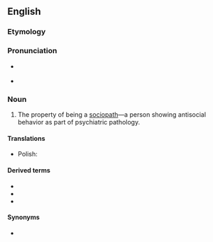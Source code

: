 ==English==

===Etymology===
{{confix|socio|pathy|lang=en}}

===Pronunciation===
* {{a|UK}} {{IPA|/ˈsoʊ.ʃi.əˌpæθi/|lang=en}}
* {{a|US}} {{IPA|/ˈsoʊ.si.əˌpæθi/|lang=en}}

===Noun===
{{en-noun|~|sociopathies}}

# {{lb|en|psychiatry}} The property of being a [[sociopath]]—a person showing antisocial behavior as part of psychiatric pathology.

====Translations====
{{trans-top|personality disorder}}
* Polish: {{t+|pl|socjopatia|f}}
{{trans-mid}}
{{trans-bottom}}

====Derived terms====
* {{l|en|sociopath}}
* {{l|en|sociopathic}}
* {{l|en|sociopathology}}

====Synonyms====
* {{l|en|psychopathy}}